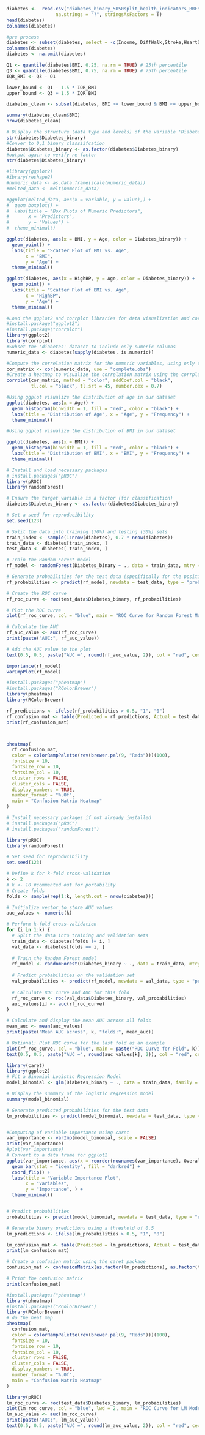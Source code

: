 ```r
diabetes <-  read.csv("diabetes_binary_5050split_health_indicators_BRFSS2015.csv",
                  na.strings = "?", stringsAsFactors = T)
head(diabetes)
colnames(diabetes)
```



```r
#pre process
diabetes <- subset(diabetes, select = -c(Income, DiffWalk,Stroke,HeartDiseaseorAttack,AnyHealthcare,NoDocbcCost,GenHlth,MentHlth,PhysHlth,Education))
colnames(diabetes)
diabetes <- na.omit(diabetes)

```
```r
Q1 <- quantile(diabetes$BMI, 0.25, na.rm = TRUE) # 25th percentile
Q3 <- quantile(diabetes$BMI, 0.75, na.rm = TRUE) # 75th percentile
IQR_BMI <- Q3 - Q1 

lower_bound <- Q1 - 1.5 * IQR_BMI
upper_bound <- Q3 + 1.5 * IQR_BMI

diabetes_clean <- subset(diabetes, BMI >= lower_bound & BMI <= upper_bound)

summary(diabetes_clean$BMI)
nrow(diabetes_clean) 

```



```r

# Display the structure (data type and levels) of the variable 'Diabetes_binary' in the 'diabetes' dataset.
str(diabetes$Diabetes_binary)
#Conver to 0,1 binary classiifcation 
diabetes$Diabetes_binary <- as.factor(diabetes$Diabetes_binary)
#output again to verify re-factor
str(diabetes$Diabetes_binary)

```
```r
#library(ggplot2)
#ibrary(reshape2)
#numeric_data <- as.data.frame(scale(numeric_data))
#melted_data <- melt(numeric_data)

#ggplot(melted_data, aes(x = variable, y = value),) +
#  geom_boxplot() +
#  labs(title = "Box Plots of Numeric Predictors",
#       x = "Predictors",
#       y = "Values") +
#  theme_minimal()


```

```r
ggplot(diabetes, aes(x = BMI, y = Age, color = Diabetes_binary)) +
  geom_point() +
  labs(title = "Scatter Plot of BMI vs. Age",
       x = "BMI",
       y = "Age") +
  theme_minimal()
```

```r
ggplot(diabetes, aes(x = HighBP, y = Age, color = Diabetes_binary)) +
  geom_point() +
  labs(title = "Scatter Plot of BMI vs. Age",
       x = "HighBP",
       y = "Age") +
  theme_minimal()

```

```r
#Load the ggplot2 and corrplot libraries for data visualization and correlation plotting
#install.package("ggplot2")
#install.package("corrplot")
library(ggplot2)
library(corrplot)
#Subset the 'diabetes' dataset to include only numeric columns
numeric_data <- diabetes[sapply(diabetes, is.numeric)]

#Compute the correlation matrix for the numeric variables, using only complete observations (no missing data)
cor_matrix <- cor(numeric_data, use = "complete.obs")
#Create a heatmap to visualize the correlation matrix using the corrplot function
corrplot(cor_matrix, method = "color", addCoef.col = "black",
         tl.col = "black", tl.srt = 45, number.cex = 0.7)
```
```r
#Using ggplot visualize the distribution of age in our dataset
ggplot(diabetes, aes(x = Age)) +
  geom_histogram(binwidth = 1, fill = "red", color = "black") +
  labs(title = "Distribution of Age", x = "Age", y = "Frequency") +
  theme_minimal()
```
```r
#Using ggplot visualize the distribution of BMI in our dataset

ggplot(diabetes, aes(x = BMI)) +
  geom_histogram(binwidth = 1, fill = "red", color = "black") +
  labs(title = "Distribution of BMI", x = "BMI", y = "Frequency") +
  theme_minimal()
```

```r
# Install and load necessary packages
# install.packages("pROC")
library(pROC)
library(randomForest)

# Ensure the target variable is a factor (for classification)
diabetes$Diabetes_binary <- as.factor(diabetes$Diabetes_binary)

# Set a seed for reproducibility
set.seed(123)

# Split the data into training (70%) and testing (30%) sets
train_index <- sample(1:nrow(diabetes), 0.7 * nrow(diabetes))
train_data <- diabetes[train_index, ]
test_data <- diabetes[-train_index, ]

# Train the Random Forest model
rf_model <- randomForest(Diabetes_binary ~ ., data = train_data, mtry = 3, importance = TRUE)

# Generate probabilities for the test data (specifically for the positive class)
rf_probabilities <- predict(rf_model, newdata = test_data, type = "prob")[, 2]

# Create the ROC curve
rf_roc_curve <- roc(test_data$Diabetes_binary, rf_probabilities)

# Plot the ROC curve
plot(rf_roc_curve, col = "blue", main = "ROC Curve for Random Forest Model")

# Calculate the AUC
rf_auc_value <- auc(rf_roc_curve)
print(paste("AUC:", rf_auc_value))

# Add the AUC value to the plot
text(0.5, 0.5, paste("AUC =", round(rf_auc_value, 2)), col = "red", cex = 1.2)

importance(rf_model)
varImpPlot(rf_model)


```
```r
#install.packages("pheatmap")
#install.packages("RColorBrewer")
library(pheatmap)
library(RColorBrewer)

rf_predictions <- ifelse(rf_probabilities > 0.5, "1", "0")
rf_confusion_mat <- table(Predicted = rf_predictions, Actual = test_data$Diabetes_binary)
print(rf_confusion_mat)



pheatmap(
  rf_confusion_mat,
  color = colorRampPalette(rev(brewer.pal(9, "Reds")))(100),
  fontsize = 10,
  fontsize_row = 10,
  fontsize_col = 10,
  cluster_rows = FALSE, 
  cluster_cols = FALSE, 
  display_numbers = TRUE,
  number_format = "%.0f",
  main = "Confusion Matrix Heatmap"
)
```


```r
# Install necessary packages if not already installed
# install.packages("pROC")
# install.packages("randomForest")

library(pROC)
library(randomForest)

# Set seed for reproducibility
set.seed(123)

# Define k for k-fold cross-validation
k <- 2
# k <- 10 #commented out for portability
# Create folds
folds <- sample(rep(1:k, length.out = nrow(diabetes)))

# Initialize vector to store AUC values
auc_values <- numeric(k)

# Perform k-fold cross-validation
for (i in 1:k) {
  # Split the data into training and validation sets
  train_data <- diabetes[folds != i, ]
  val_data <- diabetes[folds == i, ]
  
  # Train the Random Forest model
  rf_model <- randomForest(Diabetes_binary ~ ., data = train_data, mtry = 4, importance = TRUE)
  
  # Predict probabilities on the validation set
  val_probabilities <- predict(rf_model, newdata = val_data, type = "prob")[, 2]
  
  # Calculate ROC curve and AUC for this fold
  rf_roc_curve <- roc(val_data$Diabetes_binary, val_probabilities)
  auc_values[i] <- auc(rf_roc_curve)
}

# Calculate and display the mean AUC across all folds
mean_auc <- mean(auc_values)
print(paste("Mean AUC across", k, "folds:", mean_auc))

# Optional: Plot ROC curve for the last fold as an example
plot(rf_roc_curve, col = "blue", main = paste("ROC Curve for Fold", k))
text(0.5, 0.5, paste("AUC =", round(auc_values[k], 2)), col = "red", cex = 1.2)

```

```r
library(caret)
library(ggplot2)
# Fit a Binomial Logistic Regression Model
model_binomial <- glm(Diabetes_binary ~ ., data = train_data, family = binomial())

# Display the summary of the logistic regression model
summary(model_binomial)

# Generate predicted probabilities for the test data
lm_probabilities <- predict(model_binomial, newdata = test_data, type = "response")


#Computing of variable importance using caret
var_importance <- varImp(model_binomial, scale = FALSE)
print(var_importance)
#plot(var_importance)
# Convert to a data frame for ggplot2
ggplot(var_importance, aes(x = reorder(rownames(var_importance), Overall), y = Overall)) +
  geom_bar(stat = "identity", fill = "darkred") +
  coord_flip() +
  labs(title = "Variable Importance Plot",
       x = "Variables",
       y = "Importance", ) +
  theme_minimal()


# Predict probabilities
probabilities <- predict(model_binomial, newdata = test_data, type = "response")

# Generate binary predictions using a threshold of 0.5
lm_predictions <- ifelse(lm_probabilities > 0.5, "1", "0")

lm_confusion_mat <- table(Predicted = lm_predictions, Actual = test_data$Diabetes_binary)
print(lm_confusion_mat)

# Create a confusion matrix using the caret package
confusion_mat <- confusionMatrix(as.factor(lm_predictions), as.factor(test_data$Diabetes_binary))

# Print the confusion matrix
print(confusion_mat)
```


```r
#install.packages("pheatmap")
library(pheatmap)
#install.packages("RColorBrewer")
library(RColorBrewer)
# do the heat map
pheatmap(
  confusion_mat,
  color = colorRampPalette(rev(brewer.pal(9, "Reds")))(100),
  fontsize = 10,
  fontsize_row = 10,
  fontsize_col = 10,
  cluster_rows = FALSE, 
  cluster_cols = FALSE, 
  display_numbers = TRUE,
  number_format = "%.0f",
  main = "Confusion Matrix Heatmap"
)
```


```r
library(pROC)
lm_roc_curve <- roc(test_data$Diabetes_binary, lm_probabilities)
plot(lm_roc_curve, col = "blue", lwd = 2, main = "ROC Curve for LM Model")
lm_auc_value <- auc(lm_roc_curve)
print(paste("AUC:", lm_auc_value))
text(0.5, 0.5, paste("AUC =", round(lm_auc_value, 2)), col = "red", cex = 1.2)
```       


